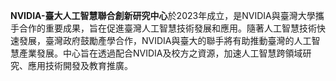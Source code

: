 ---
---

**NVIDIA-臺大人工智慧聯合創新研究中心**於2023年成立，是NVIDIA與臺灣大學攜手合作的重要成果，旨在促進臺灣人工智慧技術發展和應用。隨著人工智慧技術快速發展，臺灣政府鼓勵產學合作，NVIDIA與臺大的聯手將有助推動臺灣的人工智慧產業發展。中心旨在透過配合NVIDIA及校方之資源，加速人工智慧跨領域研究、應用技術開發及教育推廣。
